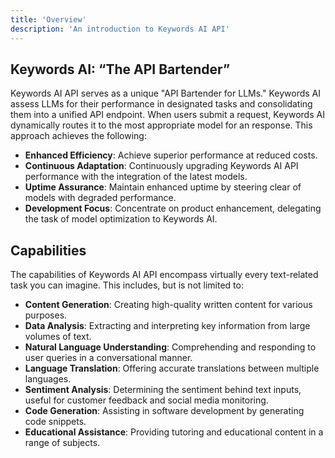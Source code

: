 ```yaml
---
title: 'Overview'
description: 'An introduction to Keywords AI API'
---
```


## Keywords AI: “The API Bartender”

Keywords AI API serves as a unique "API Bartender for LLMs." Keywords AI assess LLMs for their performance in designated tasks and consolidating them into a unified API endpoint. When users submit a request, Keywords AI dynamically routes it to the most appropriate model for an response. This approach achieves the following:

- **Enhanced Efficiency**: Achieve superior performance at reduced costs.
- **Continuous Adaptation**: Continuously upgrading Keywords AI API performance with the integration of the latest models.
- **Uptime Assurance**: Maintain enhanced uptime by steering clear of models with degraded performance.
- **Development Focus**: Concentrate on product enhancement, delegating the task of model optimization to Keywords AI.

## Capabilities

The capabilities of Keywords AI API encompass virtually every text-related task you can imagine. This includes, but is not limited to:

- **Content Generation**: Creating high-quality written content for various purposes.
- **Data Analysis**: Extracting and interpreting key information from large volumes of text.
- **Natural Language Understanding**: Comprehending and responding to user queries in a conversational manner.
- **Language Translation**: Offering accurate translations between multiple languages.
- **Sentiment Analysis**: Determining the sentiment behind text inputs, useful for customer feedback and social media monitoring.
- **Code Generation**: Assisting in software development by generating code snippets.
- **Educational Assistance**: Providing tutoring and educational content in a range of subjects.